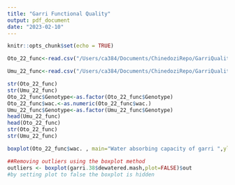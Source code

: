 ```yaml
---
title: "Garri Functional Quality"
output: pdf_document
date: "2023-02-10"
---
```


```r
knitr::opts_chunk$set(echo = TRUE)
```


```r
Oto_22_func<-read.csv("/Users/ca384/Documents/ChinedoziRepo/GarriQuality/data/OTOBI_2022PYT_FUNCTIONAL.csv") # data for Otobi wit swelling power, swelling indx, bulk density and water absorbing capacity for 2022

Umu_22_func<-read.csv("/Users/ca384/Documents/ChinedoziRepo/GarriQuality/data/UMU_2022_PYT_FUNCTIONAL.csv")# data for Umudike wit swelling power, swelling indx, bulk density and water absorbing capacity for 2022

str(Oto_22_func)
str(Umu_22_func)
Oto_22_func$Genotype<-as.factor(Oto_22_func$Genotype)
Oto_22_func$wac.<-as.numeric(Oto_22_func$wac.)
Umu_22_func$Genotype<-as.factor(Umu_22_func$Genotype)
head(Umu_22_func)
head(Oto_22_func)
str(Oto_22_func)
str(Umu_22_func)
```

```r
boxplot(Oto_22_func$wac. , main="Water absorbing capacity of garri ",ylab = "WAC",xlab="Genotypes")

##Removing outliers using the boxplot method
outliers <- boxplot(garri.38$dewatered.mash,plot=FALSE)$out  
#by setting plot to false the boxplot is hidden

```

